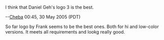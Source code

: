 I think that Daniel Geh's logo 3 is the best.

--[[User:Cheba|Cheba]] 00:45, 30 May 2005 (PDT)

So far logo by Frank seems to be the best ones. Both for hi and low-color versions. It meets all requirements and lookg really good.